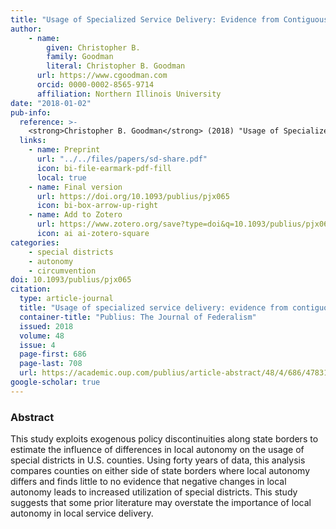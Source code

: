 ```yaml
---
title: "Usage of Specialized Service Delivery: Evidence from Contiguous Counties"
author: 
    - name: 
        given: Christopher B.
        family: Goodman
        literal: Christopher B. Goodman
      url: https://www.cgoodman.com
      orcid: 0000-0002-8565-9714
      affiliation: Northern Illinois University
date: "2018-01-02"
pub-info:
  reference: >-
    <strong>Christopher B. Goodman</strong> (2018) "Usage of Specialized Service Delivery: Evidence from Contiguous Counties." <em>Publius: The Journal of Federalism</em> 48 (4): 686-708, doi: <a href="https://doi.org/10.1093/publius/pjx065" target="_blank" rel="noopener noreferrer"><code>10.1093/publius/pjx065</code></a>
  links:
    - name: Preprint
      url: "../../files/papers/sd-share.pdf"
      icon: bi-file-earmark-pdf-fill
      local: true
    - name: Final version
      url: https://doi.org/10.1093/publius/pjx065
      icon: bi-box-arrow-up-right
    - name: Add to Zotero
      url: https://www.zotero.org/save?type=doi&q=10.1093/publius/pjx065
      icon: ai ai-zotero-square
categories:
    - special districts
    - autonomy
    - circumvention
doi: 10.1093/publius/pjx065
citation:
  type: article-journal
  title: "Usage of specialized service delivery: evidence from contiguous counties"
  container-title: "Publius: The Journal of Federalism"
  issued: 2018
  volume: 48
  issue: 4
  page-first: 686
  page-last: 708
  url: https://academic.oup.com/publius/article-abstract/48/4/686/4783109
google-scholar: true
---
```


### Abstract
This study exploits exogenous policy discontinuities along state borders to estimate the influence of differences in local autonomy on the usage of special districts in U.S. counties. Using forty years of data, this analysis compares counties on either side of state borders where local autonomy differs and finds little to no evidence that negative changes in local autonomy leads to increased utilization of special districts. This study suggests that some prior literature may overstate the importance of local autonomy in local service delivery.